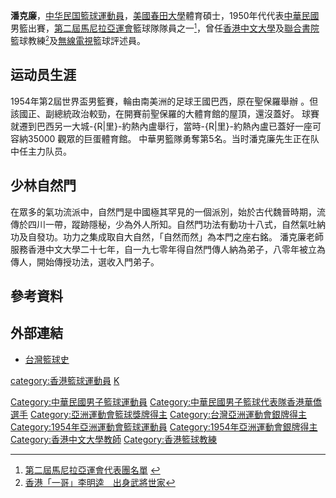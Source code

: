 {{MedalTableTop}}
{{MedalSport|男子[[籃球|籃球]]}}
{{MedalCountry|{{ROC}}}}
{{MedalCompetition|[[亞洲運動會|亞洲運動會]]}}
{{MedalSilver|[[1954年亞洲運動會|1954年 馬尼拉]]|[[1954年亞洲運動會籃球比賽|男子籃球]]}}
{{MedalBottom}}
'''潘克廉'''{{bd|||}}，[[中华民国|中华民国]][[籃球|籃球]][[運動員|運動員]]，[[美國|美國]][[春田大學|春田大學]]體育碩士，1950年代代表[[中華民國|中華民國]]男籃出賽，[[1954年亚洲运动会|第二屆馬尼拉亞運會]]籃球隊隊員之一<small><ref>[http://www.tpenoc.net/athletics/athletics_01.asp 第二屆馬尼拉亞運會代表團名單] {{webarchive|url=https://web.archive.org/web/20080509135137/http://www.tpenoc.net/athletics/athletics_01.asp |date=2008-05-09 }}</ref></small>，曾任[[香港中文大學|香港中文大學]]及[[聯合書院|聯合書院]]籃球教練<small><ref>[http://www.chinareviewnews.com/doc/1001/9/2/4/100192432.html?coluid=7&kindid=0&docid=100192432 香港「一哥」李明逵　出身武將世家]</ref></small>及[[香港電視廣播有限公司|無線電視]]籃球評述員。

== 运动员生涯 ==
1954年第2屆世界盃男籃賽，輪由南美洲的足球王國巴西，原在聖保羅舉辦 。但該國正、副總統政治較勁，在開賽前聖保羅的大體育館的屋頂，還沒蓋好。 球賽就遷到巴西另一大城-{R|里}-約熱內盧舉行，當時-{R|里}-約熱內盧已蓋好一座可容納35000 觀眾的巨蛋體育館。 中華男籃隊勇奪第5名。当时潘克廉先生正在队中任主力队员。

== 少林自然門 ==
在眾多的氣功流派中，自然門是中國極其罕見的一個派別，始於古代魏晉時期，流傳於四川一帶，蹤跡隱秘，少為外人所知。自然門功法有動功十八式，自然氣吐納功及自發功。功力之集成取自大自然，「自然而然」為本門之座右銘。
潘克廉老師服務香港中文大學二十七年，自一九七零年得自然門傳人納為弟子，八零年被立為傳人，開始傳授功法，選收入門弟子。

==參考資料==
<div class="references-small">
<references />
</div>

==外部連結==
* [https://web.archive.org/web/20040815184612/http://km.cca.gov.tw/myphoto/h_main.asp?categoryid=118 台灣籃球史]

{{1954年亞洲運動會中華民國男子籃球代表隊}}
{{1954年世界錦標賽中華民國男子籃球代表隊}}
{{DEFAULTSORT:Pan}}
[[Category:中華民國男子籃球運動員|Category:中華民國男子籃球運動員]]
[[category:香港籃球運動員|category:香港籃球運動員]]
[[Category:中華民國男子籃球代表隊香港華僑選手|Category:中華民國男子籃球代表隊香港華僑選手]]
[[Category:亞洲運動會籃球獎牌得主|Category:亞洲運動會籃球獎牌得主]]
[[Category:台灣亞洲運動會銀牌得主|Category:台灣亞洲運動會銀牌得主]]
[[Category:1954年亞洲運動會籃球運動員|Category:1954年亞洲運動會籃球運動員]]
[[Category:1954年亞洲運動會銀牌得主|Category:1954年亞洲運動會銀牌得主]]
[[Category:香港中文大學教師|Category:香港中文大學教師]]
[[Category:香港籃球教練|Category:香港籃球教練]]
[[category:潘姓|K]]